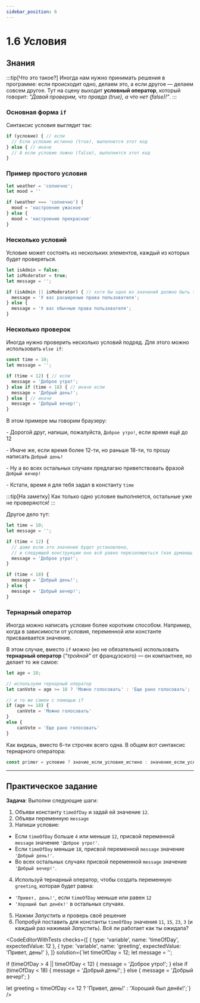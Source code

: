 ```yaml
---
sidebar_position: 6
---
```



# 1.6 Условия

## Знания

:::tip[Что это такое?]
Иногда нам нужно принимать решения в программе: если происходит одно, делаем это, а если другое — делаем совсем другое. Тут на сцену выходит **условный оператор**, который говорит: _"Давай проверим, что правда (true), а что нет (false)!"_.
:::

### **Основная форма `if`**

Синтаксис условия выглядит так:

```javascript
if (условие) { // если
  // Если условие истинно (true), выполнится этот код
} else { // иначе
  // А если условие ложно (false), выполнится этот код
}
```

### **Пример простого условия**

```javascript
let weather = 'солнечно';
let mood = ''

if (weather === 'солнечно') {
  mood = 'настроение ужасное'
} else {
  mood = 'настроение прекрасное'
}
```

### **Несколько условий**

Условие может состоять из нескольких элементов, каждый из которых будет проверяться.

```javascript
let isAdmin = false;
let isModerator = true;
let message = '';

if (isAdmin || isModerator) { // хотя бы одно из значений должно быть true
  message = 'У вас расширеные права пользователя';
} else {
  message = 'У вас обычные права пользователя';
}
```

### **Несколько проверок**

Иногда нужно проверить несколько условий подряд. Для этого можно использовать `else if`:

```javascript
const time = 10;
let message = '';

if (time < 12) { // если
  message = 'Доброе утро!';
} else if (time < 18) { // иначе если
  message = 'Добрый день!';
} else { // иначе
  message = 'Добрый вечер!';
}
```

В этом примере мы говорим браузеру:

\- Дорогой друг, напиши, пожалуйста, `Доброе утро!`, если время ещё до 12

\- Иначе же, если время более 12-ти, но раньше 18-ти, то прошу написать `Добрый день!`

\- Ну а во всех остальных случаях предлагаю приветствовать фразой `Добрый вечер!`

\- Кстати, время я для тебя задал в константу `time`

:::tip[На заметку]
Как только одно условие выполняется, остальные уже не проверяются!
:::

Другое дело тут:

```javascript
let time = 10;
let message = '';

if (time < 12) {
  // даже если это значение будет установлено,
  // в следующей конструкции оно всё равно перезапишеться (как думаешь почему?)
  message = 'Доброе утро!';
}

if (time < 18) {
  message = 'Добрый день!';
} else {
  message = 'Добрый вечер!';
}
```

### **Тернарный оператор**

Иногда можно написать условие более коротким способом. Например, когда в зависимости от условия, переменной или константе присваивается значение.

В этом случае, вместо `if` можно (но не обязательно) использовать **тернарный оператор** (_"тройной"_ от французского) — он компактнее, но делает то же самое:

```javascript
let age = 18;

// используем тернарный оператор
let canVote = age >= 18 ? 'Можно голосовать' : 'Еще рано голосовать';

// и то же самое с помощью if
if (age >= 18) {
    canVote = 'Можно голосовать'
}
else {
    canVote = 'Еще рано голосовать'
}
```

Как видишь, вместо 6-ти строчек всего одна. В общем вот синтаксис тернарного оператора:

```javascript
const primer = условие ? значие_если_условие_истино : значение_если_условие_ложно
```

---

## Практическое задание

__Задача__: Выполни следующие шаги:

1. Объяви константу `timeOfDay` и задай ей значение `12`.
2. Объяви переменную `message`
3. Напиши условие:
- Если `timeOfDay` больше `4` или меньше `12`, присвой переменной `message` значение `'Доброе утро!'`.
- Если `timeOfDay` меньше `18`, присвой переменной `message` значение `'Добрый день!'`.
- Во всех остальных случаях  присвой переменной `message` значение `'Добрый вечер!'`.
4. Используй тернарный оператор, чтобы создать переменную `greeting`, которая будет равна:
- `'Привет, день!'`, если `timeOfDay` меньше или равен `12`
- `'Хороший был денёк!'` в остальных случаях.
5. Нажми _Запустить_ и проверь своё решение
6. Попробуй поставить для константы `timeOfDay` значения `11`, `15`, `23`, `3` (и каждый раз нажимай _Запустить_). Всё ли работает как ты ожидала?

<CodeEditorWithTests
    checks={[
        { type: 'variable', name: 'timeOfDay', expectedValue: 12 },
        { type: 'variable', name: 'greeting', expectedValue: 'Привет, день!' },
    ]}
    solution={`let timeOfDay = 12;
let message = '';

if (timeOfDay > 4 || timeOfDay < 12) {
  message = 'Доброе утро!';
} else if (timeOfDay < 18) {
  message = 'Добрый день!';
} else {
  message = 'Добрый вечер!';
}

let greeting = timeOfDay <= 12
  ? 'Привет, день!'
  : 'Хороший был денёк!';`}
/>
